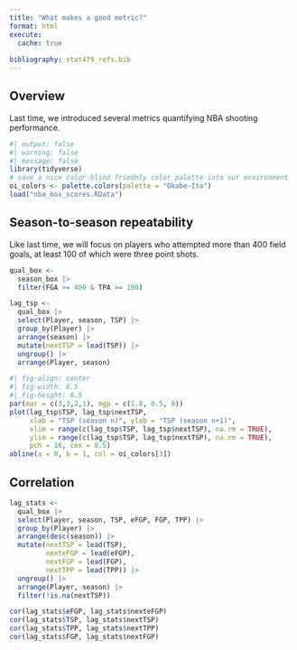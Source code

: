 ```yaml
---
title: "What makes a good metric?"
format: html
execute: 
  cache: true
  
bibliography: stat479_refs.bib
---
```


## Overview

Last time, we introduced several metrics quantifying NBA shooting performance.

```r
#| output: false
#| warning: false
#| message: false
library(tidyverse)
# save a nice color-blind friednly color palette into our environment
oi_colors <- palette.colors(palette = "Okabe-Ito") 
load("nba_box_scores.RData")
```


## Season-to-season repeatability

Like last time, we will focus on players who attempted more than 400 field goals, at least 100 of which were three point shots.

```r
qual_box <-
  season_box |>
  filter(FGA >= 400 & TPA >= 100)
```


```r
lag_tsp <- 
  qual_box |>
  select(Player, season, TSP) |>
  group_by(Player) |>
  arrange(season) |>
  mutate(nextTSP = lead(TSP)) |>
  ungroup() |>
  arrange(Player, season)
```

```r
#| fig-align: center
#| fig-width: 6.5
#| fig-height: 6.5
par(mar = c(3,3,2,1), mgp = c(1.8, 0.5, 0))
plot(lag_tsp$TSP, lag_tsp$nextTSP,
     xlab = "TSP (season n)", ylab = "TSP (season n+1)",
     xlim = range(c(lag_tsp$TSP, lag_tsp$nextTSP), na.rm = TRUE),
     ylim = range(c(lag_tsp$TSP, lag_tsp$nextTSP), na.rm = TRUE),
     pch = 16, cex = 0.5)
abline(a = 0, b = 1, col = oi_colors[3])
```
## Correlation


```r
lag_stats <- 
  qual_box |>
  select(Player, season, TSP, eFGP, FGP, TPP) |>
  group_by(Player) |>
  arrange(desc(season)) |>
  mutate(nextTSP = lead(TSP),
         nexteFGP = lead(eFGP),
         nextFGP = lead(FGP),
         nextTPP = lead(TPP)) |>
  ungroup() |>
  arrange(Player, season) |>
  filter(!is.na(nextTSP))
```

```r
cor(lag_stats$eFGP, lag_stats$nexteFGP)
cor(lag_stats$TSP, lag_stats$nextTSP)
cor(lag_stats$TPP, lag_stats$nextTPP)
cor(lag_stats$FGP, lag_stats$nextFGP)
```
